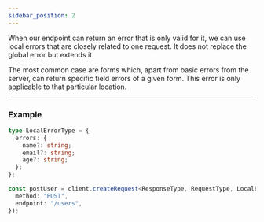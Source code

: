 ```yaml
---
sidebar_position: 2
---
```


When our endpoint can return an error that is only valid for it, we can use local errors that are closely related to one
request. It does not replace the global error but extends it.

The most common case are forms which, apart from basic errors from the server, can return specific field errors of a
given form. This error is only applicable to that particular location.

---

### Example

```ts
type LocalErrorType = {
  errors: {
    name?: string;
    email?: string;
    age?: string;
  };
};

const postUser = client.createRequest<ResponseType, RequestType, LocalErrorType>()({
  method: "POST",
  endpoint: "/users",
});
```
